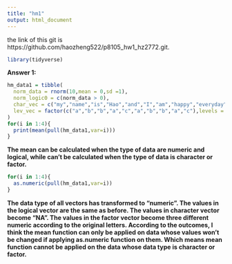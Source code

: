 ```yaml
---
title: "hm1"
output: html_document
---
```

the link of this git is https://github.com/haozheng522/p8105_hw1_hz2772.git.

```r
library(tidyverse)
```

**Answer 1:**

```r
hm_data1 = tibble(
  norm_data = rnorm(10,mean = 0,sd =1),
  norm_logic0 = c(norm_data > 0),
  char_vec = c("my","name","is","Hao","and","I","am","happy","everyday","haha"),
  lev_vec = factor(c("a","b","b","a","c","a","b","b","a","c"),levels = c("a","b","c"))
)
for(i in 1:4){
  print(mean(pull(hm_data1,var=i)))
}
```

**The mean can be calculated when the type of data are numeric and logical, while can't be calculated when the type of data is character or factor.**

```r
for(i in 1:4){
  as.numeric(pull(hm_data1,var=i))
}
```

**The data type of all vectors has transformed to "numeric". The values in the logical vector are the same as before. The values in character vector become "NA". The values in the factor vector become three different numeric according to the original letters. According to the outcomes, I think the mean function can only be applied on data whose values won't be changed if applying as.numeric function on them. Which means mean function cannot be applied on the data whose data type is character or factor.**


